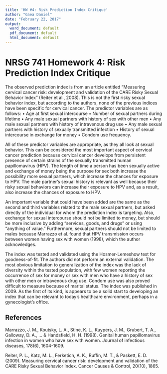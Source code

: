 ```yaml
---
title: 'HW #4: Risk Prediction Index Critique'
author: "Gaea Daniel"
date: "February 22, 2017"
output:
  word_document: default
  pdf_document: default
  html_document: default
---
```


# NRSG 741 Homework 4: Risk Prediction Index Critique
The observed prediction index is from an article entitled “Measuring cervical cancer risk: development and validation of the CARE Risky Sexual Behavior Index” (Reiter et al., 2008). This is not the first risky sexual behavior index, but according to the authors, none of the previous indices have been specific for cervical cancer. The predictor variables are as follows:
•	Age at first sexual intercourse
•	Number of sexual partners during lifetime
•	Any male sexual partners with history of sex with other men
•	Any male sexual partners with history of intravenous drug use
•	Any male sexual partners with history of sexually transmitted infection
•	History of sexual intercourse in exchange for money
•	Condom use frequency.

All of these predictor variables are appropriate, as they all look at sexual behavior. This can be considered the most important aspect of cervical cancer prediction because cervical cancer develops from persistent presence of certain strains of the sexually transmitted human papillomavirus (HPV). The length of time a person has been sexually active and exchange of money being the purpose for sex both increase the possibility more sexual partners, which increase the chances for exposure to HPV.  The male partner’s sexual history is relevant as well because their risky sexual behaviors can increase their exposure to HPV and, as a result, also increase the chances of exposure to HPV.

An important variable that could have been added are the same as the second and third variables related to the male sexual partners, but asked directly of the individual for whom the prediction index is targeting. Also, exchange for sexual intercourse should not be limited to money, but should be more inclusive by adding “services, goods, and drugs” or using “anything of value.” Furthermore, sexual partners should not be limited to males because Marrazzo et al. found that HPV transmission occurs between women having sex with women (1998), which the author acknowledges. 

The index was tested and validated using the Hosmer-Lemeshow test for goodness-of-fit. The authors did not perform an external validation. The most obvious limitation to generalization of the index was the lack of diversity within the tested population, with few women reporting the occurrence of sex for money or sex with men who have a history of sex with other men or intravenous drug use. Condom use was also proved difficult to measure because of marital status. The index was published in 2009. As the first of its kind, is appears to be a solid start to developing an index that can be relevant to today’s healthcare environment, perhaps in a gynecologist’s office. 

## References

Marrazzo, J. M., Koutsky, L. A., Stine, K. L., Kuypers, J. M., Grubert, T. A., Galloway, D. A., ... & Handsfield, H. H. (1998). Genital human papillomavirus infection in women who have sex with women. Journal of infectious diseases, 178(6), 1604-1609.

Reiter, P. L., Katz, M. L., Ferketich, A. K., Ruffin, M. T., & Paskett, E. D. (2009). Measuring cervical cancer risk: development and validation of the CARE Risky Sexual Behavior Index. Cancer Causes & Control, 20(10), 1865.

